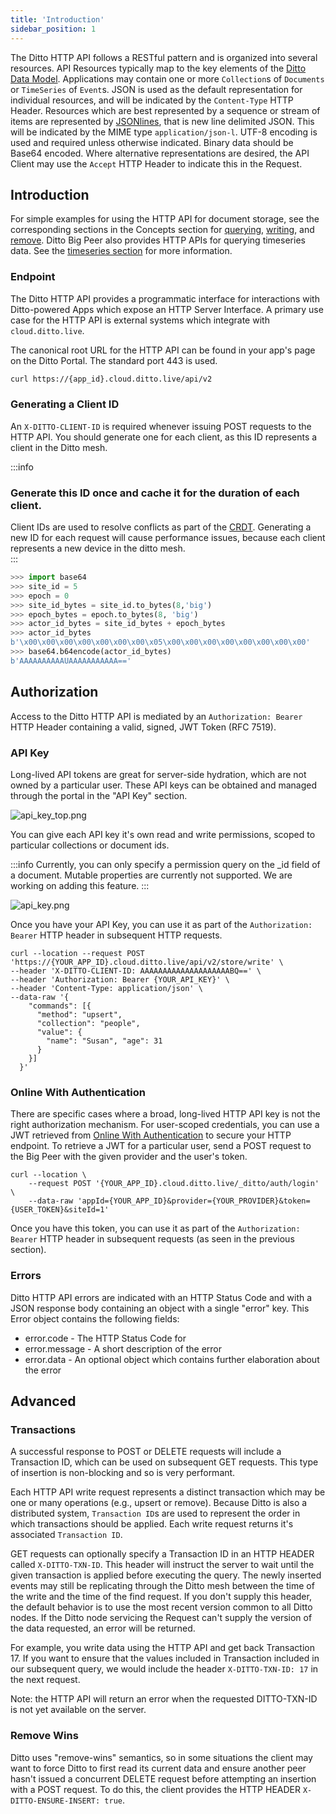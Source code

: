 ```yaml
---
title: 'Introduction'
sidebar_position: 1
---
```


The Ditto HTTP API follows a RESTful pattern and is organized into several resources. API Resources typically map to the key elements of the [Ditto Data Model](../common/concepts/overview). Applications may contain one or more `Collection`s of `Documents` or `TimeSeries` of `Event`s. JSON is used as the default representation for individual resources, and will be indicated by the `Content-Type` HTTP Header. Resources which are best represented by a sequence or stream of items are represented by [JSONlines](https://jsonlines.org), that is new line delimited JSON. This will be indicated by the MIME type `application/json-l`. UTF-8 encoding is used and required unless otherwise indicated. Binary data should be Base64 encoded. Where alternative representations are desired, the API Client may use the `Accept` HTTP Header to indicate this in the Request.

<!-- Currently, Collections and TimeSeries can't be edited directly as top level API resources; only operations on the underlying documents are supported. Collections and TimeSeries are created implicitly by inserting into them. Later, we may add the ability to create, configure, and delete entire collections and timeseries directly.-->
<!-- This document is intended to serve as a public facing guide to the entire HTTP API at the time we deliver Particle phase 1. Items for future work or discussion will be called out in comments like this. -->

## Introduction

For simple examples for using the HTTP API for document storage, see the
corresponding sections in the Concepts section for
[querying](./common/concepts/querying), [writing](./common/concepts/writing),
and [remove](./common/concepts/remove). Ditto Big Peer also provides HTTP APIs for querying timeseries data. See the
[timeseries section](./timeseries) for more information.

### Endpoint

The Ditto HTTP API provides a programmatic interface for interactions with
Ditto-powered Apps which expose an HTTP Server Interface. A primary use case for
the HTTP API is external systems which integrate with `cloud.ditto.live`.

The canonical root URL for the HTTP API can be found in your app's page on the Ditto Portal. The standard port 443 is used.

```bash
curl https://{app_id}.cloud.ditto.live/api/v2
```

### Generating a Client ID

An `X-DITTO-CLIENT-ID` is required whenever issuing POST requests to the HTTP
API. You should generate one for each client, as this ID represents a client in
the Ditto mesh. 

:::info
### Generate this ID once and cache it for the duration of each client.  

Client IDs are used to resolve conflicts as part of the [CRDT](../common/how-it-works/crdt). Generating a new ID for each request will cause performance issues, because each
client represents a new device in the ditto mesh.  
:::

```python
>>> import base64
>>> site_id = 5
>>> epoch = 0
>>> site_id_bytes = site_id.to_bytes(8,'big')
>>> epoch_bytes = epoch.to_bytes(8, 'big')
>>> actor_id_bytes = site_id_bytes + epoch_bytes
>>> actor_id_bytes
b'\x00\x00\x00\x00\x00\x00\x00\x05\x00\x00\x00\x00\x00\x00\x00\x00'
>>> base64.b64encode(actor_id_bytes)
b'AAAAAAAAAAUAAAAAAAAAAA=='
```

## Authorization 

Access to the Ditto HTTP API is mediated by an `Authorization: Bearer` HTTP
Header containing a valid, signed, JWT Token (RFC 7519).

### API Key

Long-lived API tokens are great for server-side hydration, which are not owned
by a particular user. These API keys can be obtained and managed through the
portal in the "API Key" section. 

![api_key_top.png](./api_key_top.png)

You can give each API key it's own read and write permissions, scoped to particular collections or document ids. 

:::info
Currently, you can only specify a permission query on the _id field of a document. Mutable properties are currently not supported. We are working on adding this feature.
:::

![api_key.png](./api_key.png)

Once you have your API Key, you can use it as part of the `Authorization: Bearer` HTTP header in subsequent HTTP requests.

```
curl --location --request POST 'https://{YOUR_APP_ID}.cloud.ditto.live/api/v2/store/write' \
--header 'X-DITTO-CLIENT-ID: AAAAAAAAAAAAAAAAAAAABQ==' \
--header 'Authorization: Bearer {YOUR_API_KEY}' \
--header 'Content-Type: application/json' \
--data-raw '{
    "commands": [{
      "method": "upsert",
      "collection": "people",
      "value": {
        "name": "Susan", "age": 31
      }
    }]
  }'
```



### Online With Authentication

There are specific cases where a broad, long-lived HTTP API key is not the right
authorization mechanism. For user-scoped credentials, you can use a JWT retrieved from [Online With
Authentication](../common/security/authentication/overview) to secure your
HTTP endpoint. To retrieve a JWT for a particular user, send a POST request to the Big Peer
with the given provider and the user's token.

```
curl --location \
    --request POST '{YOUR_APP_ID}.cloud.ditto.live/_ditto/auth/login' \
    --data-raw 'appId={YOUR_APP_ID}&provider={YOUR_PROVIDER}&token={USER_TOKEN}&siteId=1'
```

Once you have this token, you can use it as part of the `Authorization: Bearer` HTTP header in subsequent requests (as seen in the previous section).

### Errors

Ditto HTTP API errors are indicated with an HTTP Status Code and with a JSON response body containing an object with a single "error" key. This Error object contains the following fields:

- error.code - The HTTP Status Code for
- error.message - A short description of the error
- error.data - An optional object which contains further elaboration about the error


## Advanced

### Transactions

A successful response to POST or DELETE requests will include a
Transaction ID, which can be used on subsequent GET requests. This type of
insertion is non-blocking and so is very performant.

Each HTTP API write request represents a distinct transaction which may be one
or many operations (e.g., upsert or remove). Because Ditto is also a distributed
system, `Transaction ID`s are used to represent the order in which transactions
should be applied. Each write request returns it's associated `Transaction ID`. 

GET requests can optionally specify a Transaction ID in an HTTP
HEADER called `X-DITTO-TXN-ID`. This header will instruct the
server to wait until the given transaction is applied before executing the
query. The newly inserted events may still be replicating through the Ditto mesh
between the time of the write and the time of the find request. If you don't supply this header, the default behavior is to use the
most recent version common to all Ditto nodes. If the Ditto node
servicing the Request can't supply the version of the data requested, an error
will be returned.

For example, you write data using the HTTP API and get back Transaction 17. If
you want to ensure that the values included in Transaction included in our
subsequent query, we would include the header `X-DITTO-TXN-ID: 17` in the next request. 

Note: the HTTP API will return an error when the requested DITTO-TXN-ID is not
yet available on the server.

### Remove Wins

Ditto uses "remove-wins" semantics, so in some situations the client may want to
force Ditto to first read its current data and ensure another peer hasn't issued
a concurrent DELETE request before attempting an insertion with a POST request.
To do this, the client provides the HTTP HEADER `X-DITTO-ENSURE-INSERT: true`.
